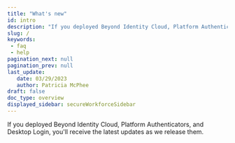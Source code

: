 ```yaml
---
title: "What's new"
id: intro
description: "If you deployed Beyond Identity Cloud, Platform Authenticators, and Desktop Login, you'll receive the latest updates as we release them."
slug: /
keywords: 
 - faq
 - help
pagination_next: null
pagination_prev: null
last_update: 
   date: 03/29/2023
   author: Patricia McPhee
draft: false
doc_type: overview
displayed_sidebar: secureWorkforceSidebar
---
```


If you deployed Beyond Identity Cloud, Platform Authenticators, and Desktop Login, you'll receive the latest updates as we release them.





